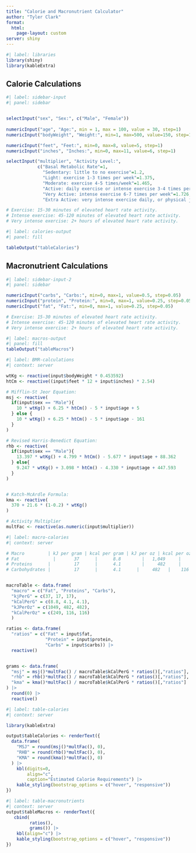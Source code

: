 ```yaml
---
title: "Calorie and Macronutrient Calculator"
author: "Tyler Clark"
format:
  html:
    page-layout: custom
server: shiny
---
```


```r
#| label: libraries
library(shiny)
library(kableExtra)
```


## Calorie Calculations

```r
#| label: sidebar-input
#| panel: sidebar


selectInput("sex", "Sex:", c("Male", "Female"))
  
numericInput("age", "Age:", min = 1, max = 100, value = 30, step=1)
numericInput("bodyWeight", "Weight:", min=1, max=500, value=150, step=1)

numericInput("feet", "Feet:", min=0, max=8, value=5, step=1)
numericInput("inches", "Inches:", min=0, max=11, value=6, step=1)

selectInput("multiplier", "Activity Level:",
            c("Basal Metabolic Rate"=1,
              "Sedentary: little to no exercise"=1.2,
              "Light: exercise 1-3 times per week"=1.375,
              "Moderate: exercise 4-5 times/week"=1.465, 
              "Active: daily exercise or intense exercise 3-4 times per week"=1.55,
              "Very Active: intense exercise 6-7 times per week"=1.726, 
              "Extra Active: very intense exercise daily, or physical job"=1.90))

# Exercise: 15-30 minutes of elevated heart rate activity.
# Intense exercise: 45-120 minutes of elevated heart rate activity.
# Very intense exercise: 2+ hours of elevated heart rate activity.

```

```r
#| label: calories-output
#| panel: fill

tableOutput("tableCalories")

```

## Macronutrient Calculations

```r
#| label: sidebar-input-2
#| panel: sidebar

numericInput("carbs", "Carbs:", min=0, max=1, value=0.5, step=0.05)
numericInput("protein", "Protein:", min=0, max=1, value=0.25, step=0.05)
numericInput("fat", "Fat:", min=0, max=1, value=0.25, step=0.05)

# Exercise: 15-30 minutes of elevated heart rate activity.
# Intense exercise: 45-120 minutes of elevated heart rate activity.
# Very intense exercise: 2+ hours of elevated heart rate activity.

```



```r
#| label: macros-output
#| panel: fill
tableOutput("tableMacros")
```

```r
#| label: BMR-calculations
#| context: server

wtKg <- reactive(input$bodyWeight * 0.453592)
htCm <- reactive((input$feet * 12 + input$inches) * 2.54)

# Mifflin-St Jeor Equation:
msj <- reactive(
  if(input$sex == "Male"){
    10 * wtKg() + 6.25 * htCm() - 5 * input$age + 5
  } else {
    10 * wtKg() + 6.25 * htCm() - 5 * input$age - 161
  }
)

# Revised Harris-Benedict Equation:
rhb <- reactive(
  if(input$sex == "Male"){
    13.397 * wtKg() + 4.799 * htCm() - 5.677 * input$age + 88.362
  } else{
    9.247 * wtKg() + 3.098 * htCm() - 4.330 * input$age + 447.593
  }
)


# Katch-McArdle Formula:
kma <- reactive(
  370 + 21.6 * (1-0.2) * wtKg()
)

# Activity Multiplier
multFac <- reactive(as.numeric(input$multiplier))

```

```r
#| label: macro-calories
#| context: server

# Macro         | kJ per gram | kcal per gram | kJ per oz | kcal per oz.
# Fat	          |       37	  |      8.8	    |   1,049	  |    249
# Proteins      |	      17	  |      4.1	    |     482	  |    116
# Carbohydrates |	      17	  |      4.1      |     482   |    116


macroTable <- data.frame(
  "macro" = c("Fat", "Proteins", "Carbs"),
  "kjPerG" = c(37, 17, 17),
  "kCalPerG" = c(8.8, 4.1, 4.1),
  "kJPerOz" = c(1049, 482, 482),
  "kCalPerOz" = c(249, 116, 116)
  )

ratios <- data.frame(
  "ratios" = c("Fat" = input$fat, 
               "Protein" = input$protein, 
               "Carbs" = input$carbs)) |> 
  reactive()


grams <- data.frame(
  "msj" = msj()*multFac() / macroTable$kCalPerG * ratios()[,"ratios"],
  "rhb" = rhb()*multFac() / macroTable$kCalPerG * ratios()[,"ratios"],
  "kma" = kma()*multFac() / macroTable$kCalPerG * ratios()[,"ratios"]
) |> 
  round(0) |> 
  reactive()


```



```r
#| label: table-calories
#| context: server

library(kableExtra)

output$tableCalories <- renderText({
  data.frame(
    "MSJ" = round(msj()*multFac(), 0),
    "RHB" = round(rhb()*multFac(), 0),
    "KMA" = round(kma()*multFac(), 0)
  ) |> 
    kbl(digits=0,
        align="c",
        caption="Estimated Calorie Requirements") |> 
    kable_styling(bootstrap_options = c("hover", "responsive"))
})
```


```r
#| label: table-macronutrients
#| context: server
output$tableMacros <- renderText({
   cbind(
         ratios(),
         grams()) |> 
    kbl(align="c") |> 
    kable_styling(bootstrap_options = c("hover", "responsive"))
})
```


